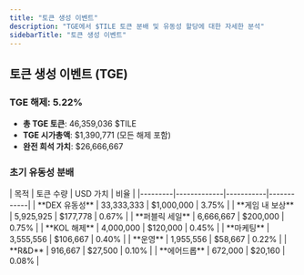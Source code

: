 ```yaml
---
title: "토큰 생성 이벤트"
description: "TGE에서 $TILE 토큰 분배 및 유동성 할당에 대한 자세한 분석"
sidebarTitle: "토큰 생성 이벤트"
---
```


## 토큰 생성 이벤트 (TGE)

### TGE 해제: 5.22%
- **총 TGE 토큰**: 46,359,036 $TILE
- **TGE 시가총액**: $1,390,771 (모든 해제 포함)
- **완전 희석 가치**: $26,666,667

### 초기 유동성 분배

<Card className='mt-4 w-fit'>
| 목적 | 토큰 수량 | USD 가치 | 비율 |
|---------|-------------|-----------|------------|
| **DEX 유동성** | 33,333,333 | $1,000,000 | 3.75% |
| **게임 내 보상** | 5,925,925 | $177,778 | 0.67% |
| **퍼블릭 세일** | 6,666,667 | $200,000 | 0.75% |
| **KOL 해제** | 4,000,000 | $120,000 | 0.45% |
| **마케팅** | 3,555,556 | $106,667 | 0.40% |
| **운영** | 1,955,556 | $58,667 | 0.22% |
| **R&D** | 916,667 | $27,500 | 0.10% |
| **에어드롭** | 672,000 | $20,160 | 0.08% |
</Card>